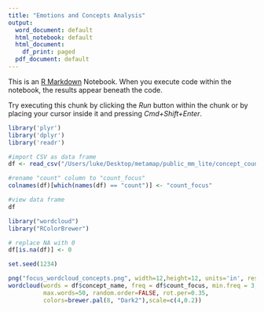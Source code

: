 ```yaml
---
title: "Emotions and Concepts Analysis"
output:
  word_document: default
  html_notebook: default
  html_document:
    df_print: paged
  pdf_document: default
---
```


This is an [R Markdown](http://rmarkdown.rstudio.com) Notebook. When you execute code within the notebook, the results appear beneath the code. 

Try executing this chunk by clicking the *Run* button within the chunk or by placing your cursor inside it and pressing *Cmd+Shift+Enter*. 


```r
library('plyr')
library('dplyr')
library('readr')

#import CSV as data frame
df <- read_csv("/Users/luke/Desktop/metamap/public_mm_lite/concept_counts.csv") 

#rename "count" column to "count_focus"
colnames(df)[which(names(df) == "count")] <- "count_focus"

#view data frame
df

```


```r
library("wordcloud")
library("RColorBrewer")

# replace NA with 0
df[is.na(df)] <- 0

set.seed(1234)

png("focus_wordcloud_concepts.png", width=12,height=12, units='in', res=200)
wordcloud(words = df$concept_name, freq = df$count_focus, min.freq = 3,
          max.words=50, random.order=FALSE, rot.per=0.35, 
          colors=brewer.pal(8, "Dark2"),scale=c(4,0.2))
```

